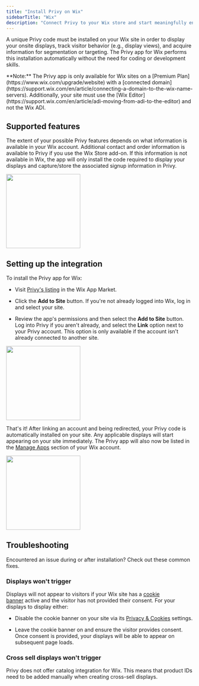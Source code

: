 ```yaml
---
title: "Install Privy on Wix"
sidebarTitle: "Wix"
description: "Connect Privy to your Wix store and start meaningfully engaging with customers."
---
```


A unique Privy code must be installed on your Wix site in order to display your onsite displays, track visitor behavior (e.g., display views), and acquire information for segmentation or targeting. The Privy app for Wix performs this installation automatically without the need for coding or development skills.

<Warning>
  **Note:** The Privy app is only available for Wix sites on a [Premium Plan](https://www.wix.com/upgrade/website) with a [connected domain](https://support.wix.com/en/article/connecting-a-domain-to-the-wix-name-servers). Additionally, your site must use the [Wix Editor](https://support.wix.com/en/article/adi-moving-from-adi-to-the-editor) and not the Wix ADI.
</Warning>

## Supported features

The extent of your possible Privy features depends on what information is available in your Wix account. Additional contact and order information is available to Privy if you use the Wix Store add-on. If this information is not available in Wix, the app will only install the code required to display your displays and capture/store the associated signup information in Privy. 

<img height="200" src="/images/integrations/wix-supported-feature.png" />

## Setting up the integration

To install the Privy app for Wix:

* Visit [Privy's listing](https://www.wix.com/app-market/privy-integration) in the Wix App Market. 

* Click the **Add to Site** button. If you're not already logged into Wix, log in and select your site. 

* Review the app's permissions and then select the **Add to Site** button. Log into Privy if you aren't already, and select the **Link** option next to your Privy account. This option is only available if the account isn't already connected to another site. 

<img height="200" src="/images/integrations/wix-install-privy-app.gif" />

That's it! After linking an account and being redirected, your Privy code is automatically installed on your site. Any applicable displays will start appearing on your site immediately. The Privy app will also now be listed in the [Manage Apps](https://www.wix.com/my-account/site-selector/?buttonText=Manage%20Apps\&title=Select%20a%20Site\&autoSelectOnSingleSite=true\&actionUrl=https://www.wix.com/dashboard/%7B%7BmetaSiteId%7D%7D/manage-installed-apps/) section of your Wix account. 

<img height="200" src="/images/integrations/wix-managed-apps.png" />

## Troubleshooting

Encountered an issue during or after installation? Check out these common fixes. 

### Displays won't trigger

Displays will not appear to visitors if your Wix site has a [cookie banner](https://support.wix.com/en/article/displaying-a-cookie-banner-on-your-site) active and the visitor has not provided their consent. For your displays to display either: 

* Disable the cookie banner on your site via its [Privacy & Cookies](https://www.wix.com/my-account/site-selector/?buttonText=Open%20Privacy%20Center\&title=Select%20a%20Site\&autoSelectOnSingleSite=true\&actionUrl=https://www.wix.com/dashboard/\{\{metaSiteId}}/cookie-consent-settings-app?referralInfo=article_displaying-a-cookie-banner) settings.

* Leave the cookie banner on and ensure the visitor provides consent. Once consent is provided, your displays will be able to appear on subsequent page loads. 

### Cross sell displays won't trigger

Privy does not offer catalog integration for Wix. This means that product IDs need to be added manually when creating cross-sell displays.